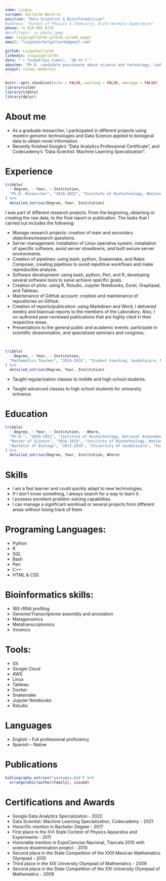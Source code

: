 ```yaml
---
name: Luigui
surname: Gallardo-Becerra
position: "Data Scientist & Bioinformatician"
#address: "School of Physics & Chemistry, École Normale Supérieure"
phone: +1 619 602 0725
#profilepic: cv_photo.jpeg
www: luiguigallardo.github.io/web_page/
email: "luiguimichelgallardo@gmail.com"

github: LuiguiGallardo
linkedin: luiguigallardo
date: "`r format(Sys.time(), '%B %Y')`"
aboutme: "Ph.D. candidate passionate about science and technology, looking for new challenges to apply and expand my skills in Data Science and Bioinformatics."
output: vitae::moderncv
---
```


```r
knitr::opts_chunk$set(echo = FALSE, warning = FALSE, message = FALSE)
library(vitae)
library(tibble)
library(dplyr)
```

# About me
 * As a graduate researcher, I participated in different projects using modern genomic technologies and Data Science applied to biological data to obtain novel information.
 * Recently finished Google's "Data Analytics Professional Certificate", and Codecademy's "Data Scientist: Machine Learning Specialization".

# Experience
```r
tribble(
  ~ Degree, ~ Year, ~ Institution,
  "Ph.D. Researcher", "2016-2022", "Institute of Biotechnology, National Autonomous University of Mexico",
) %>% 
  detailed_entries(Degree, Year, Institution)
```

I was part of different research projects. From the beginning, obtaining or creating the raw data, to the final report or publication. The tasks that I carried out includes the following:
\break

* Manage research projects: creation of main and secondary objectives/research questions.
* Server management: installation of Linux operative system, installation of specific software, avoid server slowdowns, and built secure server environments.
* Creation of pipelines: using bash, python, Snakemake, and Rabix Composer, creating pipelines to avoid repetitive workflows and make reproducible analysis.
* Software development: using bash, python, Perl, and R, developing several software tools to solve achieve specific goals.
* Creation of plots: using R, Rstudio, Jupyter Notebooks, Excel, Graphpad, and Tableau.
* Maintenance of GitHub account: creation and maintenance of repositories on GitHub.
* Creation of reports/publication: using Markdown and Word, I delivered weekly and biannual reports to the members of the Laboratory. Also, I co-authored peer-reviewed publications that are highly cited in their respective areas.
* Presentations to the general public and academic events: participate in scientific dissemination, and specialized seminars and congress.

\

```r
tribble(
  ~ Degree, ~ Year, ~ Institution,
  "Mathematics Teacher", "2014-2016", "Student Coaching, Guadalajara, Mexico",
) %>% 
  detailed_entries(Degree, Year, Institution)
```

* Taught regularization classes to middle and high school students.

* Taught advanced classes to high school students for university entrance.

# Education
```r
tribble(
  ~ Degree, ~ Year, ~ Institution, ~ Where,
  "Ph.D.", "2019-2022", "Institute of Biotechnology, National Autonomous University of Mexico", "Cuernavaca, Mexico",
  "Master of Science", "2016-2019", "Institute of Biotechnology, National Autonomous University of Mexico", "Cuernavaca, Mexico",
  "Bachelor of Biology", "2012-2016", "University of Guadalajara", "Guadalajara, Mexico"
) %>% 
  detailed_entries(Degree, Year, Institution, Where)
```

# Skills
* I am a fast learner and could quickly adapt to new technologies.
* If I don't know something, I always search for a way to learn it.
* I possess excellent problem-solving capabilities.
* I can manage a significant workload or several projects from different areas without losing track of them.

# Programing Languages:
* Python
* R
* SQL
* Bash
* Perl
* C++
* HTML & CSS

# Bioinformatics skills:
* 16S rRNA profiling
* Genome/Transcriptome assembly and annotation
* Metagenomics
* Metatranscriptomics
* Viromics

# Tools:
* Git
* Google Cloud
* AWS
* Linux
* Tableau
* Docker
* Snakemake
* Jupyter Notebooks
* Rstudio


# Languages
* English – Full professional proficiency
* Spanish – Native


# Publications
```r
bibliography_entries("packages.bib") %>%
  arrange(desc(author$family), issued)
```

# Certifications and Awards
* Google Data Analytics Specialization - 2022
* Data Scientist: Machine Learning Specialization, Codecademy - 2021
* Honorific mention in Bachelor Degree - 2017
* First place in the XVI State Contest of Physics Apparatus and Experiments - 2011
* Honorable mention in ExpoCiencias Nacional, Tlaxcala 2010 with science dissemination project - 2010
* Second place in the State Competition of the XXIII Mexican Mathematics Olympiad - 2010
* Third place in the XIX University Olympiad of Mathematics - 2009
* Second place in the State Competition of the XXI University Olympiad of Mathematics - 2009

